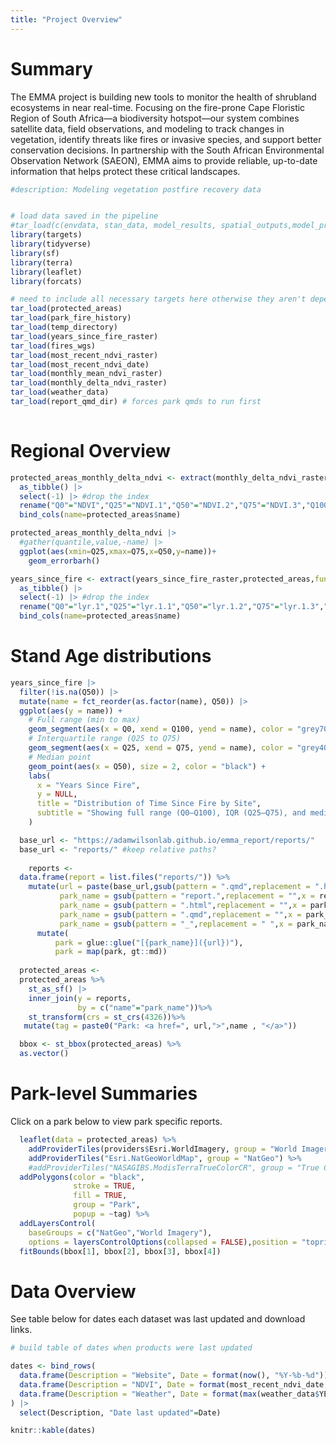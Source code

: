 ```yaml
---
title: "Project Overview"
---
```



# Summary
The EMMA project is building new tools to monitor the health of shrubland ecosystems in near real-time. Focusing on the fire-prone Cape Floristic Region of South Africa—a biodiversity hotspot—our system combines satellite data, field observations, and modeling to track changes in vegetation, identify threats like fires or invasive species, and support better conservation decisions. In partnership with the South African Environmental Observation Network (SAEON), EMMA aims to provide reliable, up-to-date information that helps protect these critical landscapes.

```r
#description: Modeling vegetation postfire recovery data


# load data saved in the pipeline
#tar_load(c(envdata, stan_data, model_results, spatial_outputs,model_prediction)) 
library(targets)
library(tidyverse)
library(sf)
library(terra)
library(leaflet)
library(forcats)

# need to include all necessary targets here otherwise they aren't dependencies with tar_quarto()
tar_load(protected_areas)
tar_load(park_fire_history)
tar_load(temp_directory)
tar_load(years_since_fire_raster)
tar_load(fires_wgs)
tar_load(most_recent_ndvi_raster)
tar_load(most_recent_ndvi_date)
tar_load(monthly_mean_ndvi_raster)
tar_load(monthly_delta_ndvi_raster)
tar_load(weather_data)
tar_load(report_qmd_dir) # forces park qmds to run first
  
```


# Regional Overview

```r
protected_areas_monthly_delta_ndvi <- extract(monthly_delta_ndvi_raster,protected_areas,fun=quantile,na.rm=T) |> 
  as_tibble() |> 
  select(-1) |> #drop the index
  rename("Q0"="NDVI","Q25"="NDVI.1","Q50"="NDVI.2","Q75"="NDVI.3","Q100"="NDVI.4") |> 
  bind_cols(name=protected_areas$name)

```

```r
protected_areas_monthly_delta_ndvi |> 
  #gather(quantile,value,-name) |> 
  ggplot(aes(xmin=Q25,xmax=Q75,x=Q50,y=name))+
    geom_errorbarh()

```

```r
years_since_fire <- extract(years_since_fire_raster,protected_areas,fun=quantile,na.rm=T) |> 
  as_tibble() |> 
  select(-1) |> #drop the index
  rename("Q0"="lyr.1","Q25"="lyr.1.1","Q50"="lyr.1.2","Q75"="lyr.1.3","Q100"="lyr.1.4") |> 
  bind_cols(name=protected_areas$name)

```
# Stand Age distributions
```r
years_since_fire |> 
  filter(!is.na(Q50)) |> 
  mutate(name = fct_reorder(as.factor(name), Q50)) |> 
  ggplot(aes(y = name)) +
    # Full range (min to max)
    geom_segment(aes(x = Q0, xend = Q100, yend = name), color = "grey70", linewidth = .5) +
    # Interquartile range (Q25 to Q75)
    geom_segment(aes(x = Q25, xend = Q75, yend = name), color = "grey40", linewidth = 1) +
    # Median point
    geom_point(aes(x = Q50), size = 2, color = "black") +
    labs(
      x = "Years Since Fire",
      y = NULL,
      title = "Distribution of Time Since Fire by Site",
      subtitle = "Showing full range (Q0–Q100), IQR (Q25–Q75), and median (Q50)"
    ) 

```


```r
  base_url <- "https://adamwilsonlab.github.io/emma_report/reports/"
  base_url <- "reports/" #keep relative paths?
  
    reports <- 
  data.frame(report = list.files("reports/")) %>%
    mutate(url = paste(base_url,gsub(pattern = ".qmd",replacement = ".html",x = report),sep = ""),
           park_name = gsub(pattern = "report.",replacement = "",x = report),
           park_name = gsub(pattern = ".html",replacement = "",x = park_name),
           park_name = gsub(pattern = ".qmd",replacement = "",x = park_name),
           park_name = gsub(pattern = "_",replacement = " ",x = park_name)) %>%
      mutate(
          park = glue::glue("[{park_name}]({url})"),
          park = map(park, gt::md))
  
  protected_areas <-
  protected_areas %>%
    st_as_sf() |> 
    inner_join(y = reports,
               by = c("name"="park_name"))%>% 
    st_transform(crs = st_crs(4326))%>% 
   mutate(tag = paste0("Park: <a href=", url,">",name , "</a>"))

  bbox <- st_bbox(protected_areas) %>%
  as.vector()


```
# Park-level Summaries

Click on a park below to view park specific reports.

```r


  leaflet(data = protected_areas) %>%
    addProviderTiles(providers$Esri.WorldImagery, group = "World Imagery") %>%
    addProviderTiles("Esri.NatGeoWorldMap", group = "NatGeo") %>%
    #addProviderTiles("NASAGIBS.ModisTerraTrueColorCR", group = "True Colors") %>%
  addPolygons(color = "black",
              stroke = TRUE,
              fill = TRUE,
              group = "Park",
              popup = ~tag) %>%
  addLayersControl(
    baseGroups = c("NatGeo","World Imagery"),
    options = layersControlOptions(collapsed = FALSE),position = "topright") %>%
  fitBounds(bbox[1], bbox[2], bbox[3], bbox[4])

```

# Data Overview

See table below for dates each dataset was last updated and download links.

```r
# build table of dates when products were last updated

dates <- bind_rows(
  data.frame(Description = "Website", Date = format(now(), "%Y-%b-%d")),
  data.frame(Description = "NDVI", Date = format(most_recent_ndvi_date, "%Y-%b-%d")),
  data.frame(Description = "Weather", Date = format(max(weather_data$YEARMODA), "%Y-%b-%d"))
) |> 
  select(Description, "Date last updated"=Date)

knitr::kable(dates)
 
```
